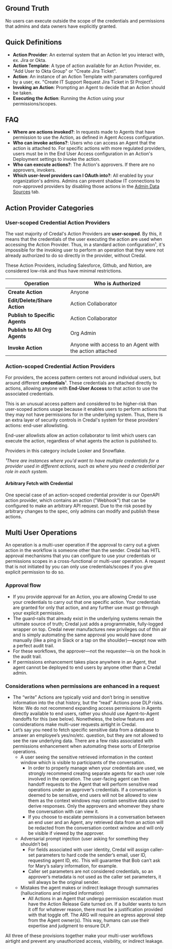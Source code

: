 ## Ground Truth

No users can execute outside the scope of the credentials and permissions that admins and data owners have explicitly granted.

## Quick Definitions

- **Action Provider**: An external system that an Action let you interact with, ex. Jira or Okta.
- **Action Template**: A type of action available for an Action Provider, ex. "Add User to Okta Group" or "Create Jira Ticket".
- **Action**: An instance of an Action Template with paramaters configured by a user, ex. "Create IT Support Request Jira Ticket in SI Project".
- **Invoking an Action**: Prompting an Agent to decide that an Action should be taken.
- **Executing the Action**: Running the Action using your permissions/scopes.

## FAQ

- **Where are actions invoked?**: In requests made to Agents that have permission to use the Action, as defined in Agent Access configuration.
- **Who can invoke actions?**: Users who can access an Agent that the action is attached to. For specific actions with more regulated providers, users must be in the End User Access configuration in an Action's Deployment settings to invoke the action.
- **Who can execute actions?**: The Action's approvers. If there are no approvers, invokers.
- **Which user-level providers can I OAuth into?**: All enabled by your organization's admins. Admins can prevent shadow IT connections to non-approved providers by disabling those actions in the [Admin Data Sources](https://app.credal.ai/admin/data-sources#action-configuration) tab.
<!-- - **How do we infer resource level access for org-wide no perm providers and arbitrary webhooks?**: Admins can vet certain groups/users as executors of the action. No one else can configure these granular access settings. -->

## Action Provider Categories

### User-scoped Credential Action Providers

The vast majority of Credal's Action Providers are **user-scoped**. By this, it means that the credentials of the user executing the action are used when accessing the Action Provider. Thus, in a standard action configuration¹, it's impossible for the invoking user to perform an operation that they were not already authorized to do so directly in the provider, without Credal.

These Action Providers, including Salesforce, Github, and Notion, are considered low-risk and thus have minimal restrictions.

| Operation                       | Who is Authorized |
| ---------------------------- | -------------------------- |
| **Create Action**            | Anyone                     |
| **Edit/Delete/Share Action** | Action Collaborator        |
| **Publish to Specific Agents** | Action Collaborator      |
| **Publish to All Org Agents** | Org Admin                 |
| **Invoke Action**            | Anyone with access to an Agent with the action attached |

### Action-scoped Credential Action Providers

For providers, the access pattern centers not around individual users, but around different **credentials**¹. These credentials are attached directly to actions, allowing anyone with **End-User Access** to that action to use the associated credentials.

This is an unusual access pattern and considered to be higher-risk than user-scoped actions usage because it enables users to perform actions that they may not have permissions for in the underlying system. Thus, there is an extra layer of security controls in Credal's system for these providers' actions: end-user allowlisting.

End-user allowlists allow an action collaborator to limit which users can execute the action, regardless of what agents the action is published to.

Providers in this category include Looker and Snowflake.

_¹There are instances where you'd want to have multiple credentials for a provider used in different actions, such as where you need a credential per role in each system._

#### Arbitrary Fetch with Credential

One special case of an action-scoped credential provider is our OpenAPI action provider, which contains an action ("Webhook") that can be configured to make an arbitrary API request. Due to the risk posed by arbitrary changes to the spec, only admins can modify and publish these actions.

## Multi User Operations

An operation is a multi-user operation if the approval to carry out a given action in the workflow is someone other than the sender. Credal has HITL approval mechanisms that you can configure to use your credentials or permissions scopes in a cross-functional or multi-user operation. A request that is not initiated by you can only use credentials/scopes if you give explicit permission to do so.

### Approval flow

- If you provide approval for an Action, you are allowing Credal to use your credentials to carry out that one specific action. Your credentials are granted for only that action, and any further use must go through your explicit permission.
- The guard-rails that already exist in the underlying systems remain the ultimate source of truth; Credal just adds a programmable, fully-logged wrapper on top. Credal never manufactures new privileges out of thin air and is simply automating the same approval you would have done manually (like a ping in Slack or a tap on the shoulder)—except now with a perfect audit trail.
- For these workflows, the approver—not the requester—is on the hook in the audit trail.
- If permissions enhancement takes place anywhere in an Agent, that agent cannot be deployed to end users by anyone other than a Credal admin.

### Considerations when permissions are enhanced in a request

- The “write” Actions are typically void and don’t bring in sensitive information into the chat history, but the “read” Actions pose DLP risks. Note: We do not recommend expanding access permissions in Agents directly available to end users, rather you should use Agent-to-Agent handoffs for this (see below). Nonetheless, the below features and considerations make multi-user requests airtight in Credal.
- Let’s say you need to fetch specific sensitive data from a database to answer an employee’s yes/no/etc. question, but they are not allowed to see the raw underlying data. There are a few risks associated with permissions enhancement when automating these sorts of Enterprise operations.
  - A user seeing the sensitive retrieved information in the context window which is visible to participants of the conversation.
    - In order to properly manage when your credentials are used, we strongly recommend creating separate agents for each user role involved in the operation. The user-facing agent can then handoff requests to the Agent that will perform sensitive read operations under an approver’s credentials. If a conversation is deemed to be sensitive, end users will not be allowed to view them as the context windows may contain sensitive data used to derive responses. Only the approvers and whomever they share the conversation with can view it.
    - If you choose to escalate permissions in a conversation between an end user and an Agent, any retrieved data from an action will be redacted from the conversation context window and will only be visible if viewed by the approver.
  - Adversarial prompt injection (user asking for something they shouldn’t be)
    - For fields associated with user identity, Credal will assign caller-set parameters to hard code the sender’s email, user ID, requesting agent ID, etc. This will guarantee that Bob can’t ask for Mary’s salary information, for example.
    - Caller set parameters are not considered credentials, so an approver’s metadata is not used as the caller set parameters, it will always be the original sender.
  - Mistakes the agent makes or indirect leakage through summaries (hallucinations and implied information)
    - All Actions in an Agent that undergo permission escalation must have the Action Release Gate turned on. If a builder wants to turn it off for whatever reason, there must be a justification provided with that toggle off. The ARG will require an egress approval step from the Agent owner(s). This way, humans can use their expertise and judgment to ensure DLP.

All three of these provisions together make your multi-user workflows airtight and prevent any unauthorized access, visibility, or indirect leakage.
